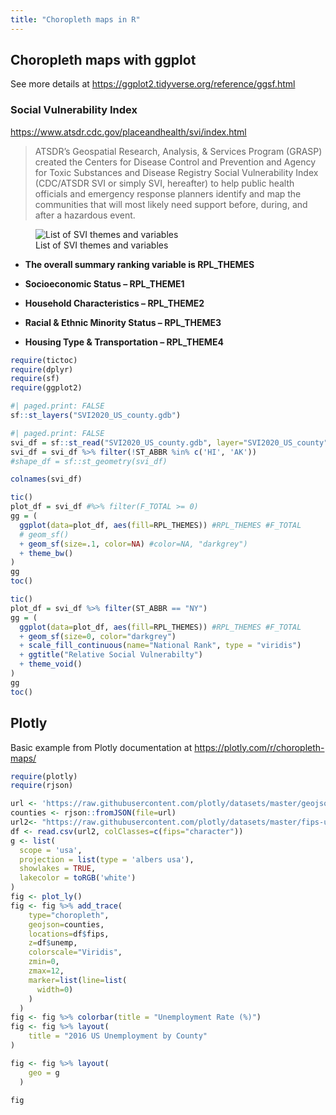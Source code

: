```yaml
---
title: "Choropleth maps in R"
---
```


## Choropleth maps with ggplot

See more details at <https://ggplot2.tidyverse.org/reference/ggsf.html>

### Social Vulnerability Index

<https://www.atsdr.cdc.gov/placeandhealth/svi/index.html>

> ATSDR's Geospatial Research, Analysis, & Services Program (GRASP) created the Centers for Disease Control and Prevention and Agency for Toxic Substances and Disease Registry Social Vulnerability Index (CDC/ATSDR SVI or simply SVI, hereafter) to help public health officials and emergency response planners identify and map the communities that will most likely need support before, during, and after a hazardous event.

![List of SVI themes and variables](https://www.atsdr.cdc.gov/placeandhealth/svi/documentation/SVI-Variables.png?_=02699 "SVI Variables")

-   **The overall summary ranking variable is RPL_THEMES**

-   **Socioeconomic Status -- RPL_THEME1**

-   **Household Characteristics -- RPL_THEME2**

-   **Racial & Ethnic Minority Status -- RPL_THEME3**

-   **Housing Type & Transportation -- RPL_THEME4**

```r
require(tictoc)
require(dplyr)
require(sf)
require(ggplot2)
```

```r
#| paged.print: FALSE
sf::st_layers("SVI2020_US_county.gdb")

```

```r
#| paged.print: FALSE
svi_df = sf::st_read("SVI2020_US_county.gdb", layer="SVI2020_US_county")
svi_df = svi_df %>% filter(!ST_ABBR %in% c('HI', 'AK'))
#shape_df = sf::st_geometry(svi_df)
```

```r
colnames(svi_df)
```

```r
tic()
plot_df = svi_df #%>% filter(F_TOTAL >= 0)
gg = (
  ggplot(data=plot_df, aes(fill=RPL_THEMES)) #RPL_THEMES #F_TOTAL
  # geom_sf()
  + geom_sf(size=.1, color=NA) #color=NA, "darkgrey")
  + theme_bw()
)
gg
toc()
```

```r
tic()
plot_df = svi_df %>% filter(ST_ABBR == "NY")
gg = (
  ggplot(data=plot_df, aes(fill=RPL_THEMES)) #RPL_THEMES #F_TOTAL
  + geom_sf(size=0, color="darkgrey")
  + scale_fill_continuous(name="National Rank", type = "viridis")
  + ggtitle("Relative Social Vulnerabilty")
  + theme_void()
)
gg
toc()
```

## Plotly

Basic example from Plotly documentation at <https://plotly.com/r/choropleth-maps/>

```r
require(plotly)
require(rjson)
```

```r
url <- 'https://raw.githubusercontent.com/plotly/datasets/master/geojson-counties-fips.json'
counties <- rjson::fromJSON(file=url)
url2<- "https://raw.githubusercontent.com/plotly/datasets/master/fips-unemp-16.csv"
df <- read.csv(url2, colClasses=c(fips="character"))
g <- list(
  scope = 'usa',
  projection = list(type = 'albers usa'),
  showlakes = TRUE,
  lakecolor = toRGB('white')
)
fig <- plot_ly()
fig <- fig %>% add_trace(
    type="choropleth",
    geojson=counties,
    locations=df$fips,
    z=df$unemp,
    colorscale="Viridis",
    zmin=0,
    zmax=12,
    marker=list(line=list(
      width=0)
    )
  )
fig <- fig %>% colorbar(title = "Unemployment Rate (%)")
fig <- fig %>% layout(
    title = "2016 US Unemployment by County"
)

fig <- fig %>% layout(
    geo = g
  )

fig

```
